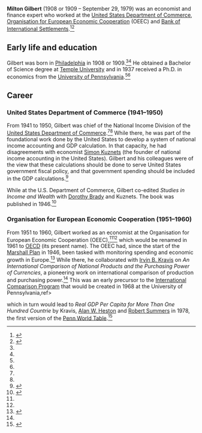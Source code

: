 '''Milton Gilbert''' (1908 or 1909 – September 29, 1979) was an economist and finance expert who worked at the [[United States Department of Commerce]], [[OECD|Organisation for European Economic Cooperation]] (OEEC) and [[Bank of International Settlements]].<ref name=nyt-obit>{{cite web|url = http://www.nytimes.com/1979/10/04/archives/milton-gilbert-70-was-finance-expert-a-former-adviser-for-the-bank.html|title = MILTON GILBERT, 70; WAS FINANCE EXPERT|last = Clark|first = Alfred E.|date = October 4, 1979|accessdate = October 19, 2017|publisher = ''[[New York Times]]''}}</ref><ref name=wapo-obit>{{cite web|url = https://www.washingtonpost.com/archive/local/1979/09/30/milton-gilbert-economist-authority-on-gold/a7983cbc-dba7-47ae-8e92-c2aa501e41ae/?utm_term=.ad1481dc053d|title = Milton Gilbert, Economist, Authority on Gold|publisher = ''[[Washington Post]]''|date = September 30, 1979|accessdate = October 19, 2017}}</ref>

== Early life and education ==

Gilbert was born in [[Philadelphia]] in 1908 or 1909.<ref name=nyt-obit/><ref name=wapo-obit/> He obtained a Bachelor of Science degree at [[Temple University]] and in 1937 received a Ph.D. in economics from the [[University of Pennsylvania]].<ref name=nyt-obit/><ref name=wapo-obit/>

== Career ==

=== United States Department of Commerce (1941–1950) ===

From 1941 to 1950, Gilbert was chief of the National Income Division of the [[United States Department of Commerce]].<ref name=nyt-obit/><ref name=wapo-obit/>  While there, he was part of the foundational work done by the United States to develop a system of national income accounting and GDP calculation. In that capacity, he had disagreements with economist [[Simon Kuznets]] (the founder of national income accounting in the United States). Gilbert and his colleagues were of the view that these calculations should be done to serve United States government fiscal policy, and that government spending should be included in the GDP calculations.<ref name=gdp-brief-history>{{cite web|url = https://books.google.com/books/about/GDP.html?id=t7pKCAAAQBAJ|title = GDP: A Brief but Affectionate History|last = Coyle|first = Diane|accessdate = October 17, 2017}}</ref>{{rp|27-28}}

While at the U.S. Department of Commerce, Gilbert co-edited ''Studies in Income and Wealth'' with [[Dorothy Brady]] and Kuznets. The book was published in 1946.<ref>{{cite book|url = http://papers.nber.org/books/unkn46-2|title = Studies in Income and Wealth|date = January 1, 1946|accessdate = October 19, 2017}}</ref>

=== Organisation for European Economic Cooperation (1951–1960) ===

From 1951 to 1960, Gilbert worked as an economist at the Organisation for European Economic Cooperation (OEEC),<ref name=nyt-obit/><ref name=wapo-obit/> which would be renamed in 1961 to [[OECD]] (its present name). The OEEC had, since the start of the [[Marshall Plan]] in 1946, been tasked with monitoring spending and economic growth in Europe.<ref name=gdp-modernity-making>{{cite book|title = The Great Invention: The Story of GDP and the Making and Unmaking of the Modern World|url = https://books.google.com/books?id=fE89DAAAQBAJ|accessdate = October 16, 2017}}</ref>{{rp|35}} While there, he collaborated with [[Irvin B. Kravis]] on ''An International Comparison of National Products and the Purchasing Power of Currencies'', a pioneering work on international comparison of production and purchasing power.<ref name=wapo-obit/> This was an early precursor to the [[International Comparison Program]] that would be created in 1968 at the University of Pennsylvania,ref>{{cite web |url=http://web.worldbank.org/WBSITE/EXTERNAL/DATASTATISTICS/ICPEXT/0,,contentMDK:22377133~menuPK:6782010~pagePK:60002244~piPK:62002388~theSitePK:270065,00.html |title=International Comparison Program - History |accessdate=October 5, 2017}}</ref> which in turn would lead to ''Real GDP Per Capita for More Than One Hundred Countrie'' by Kravis, [[Alan W. Heston]] and [[Robert Summers]] in 1978, the first version of the [[Penn World Table]].<ref>{{cite web |url=http://voxeu.org/article/newer-better-penn-world-table-growth-estimates |title=Is newer better? The Penn World Table growth estimates |first1=Simon |last1=Johnson |first2=Arvind |last2=Subramanian |first3=Will |last3=Larson |first4=Chris |last4=Papageorgiou |publisher=VOX, CEPR's Policy Portal |date=December 7, 2009 |accessdate=October 3, 2017}}</ref>

